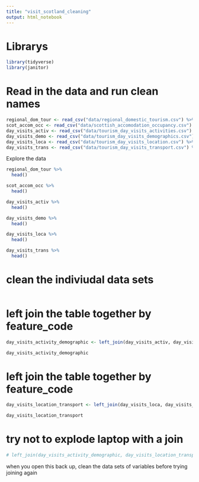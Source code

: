 ```yaml
---
title: "visit_scotland_cleaning"
output: html_notebook
---
```

# Librarys
```r
library(tidyverse)
library(janitor)

```

# Read in the data and run clean names
```r
regional_dom_tour <- read_csv("data/regional_domestic_tourism.csv") %>%  clean_names()
scot_accom_occ <- read_csv("data/scottish_accomodation_occupancy.csv") %>%  clean_names()
day_visits_activ <- read_csv("data/tourism_day_visits_activities.csv") %>%  clean_names()
day_visits_demo <- read_csv("data/tourism_day_visits_demographics.csv") %>%  clean_names()
day_visits_loca <- read_csv("data/tourism_day_visits_location.csv") %>%  clean_names()
day_visits_trans <- read_csv("data/tourism_day_visits_transport.csv") %>%  clean_names()
```
Explore the data
```r
regional_dom_tour %>%
  head()
```

```r
scot_accom_occ %>% 
  head()
```

```r
day_visits_activ %>% 
  head()
```

```r
day_visits_demo %>% 
  head()
```

```r
day_visits_loca %>% 
  head()
```

```r
day_visits_trans %>% 
  head()
```
# clean the indiviudal data sets

```r

```
# left join the table together by feature_code
```r
day_visits_activity_demographic <- left_join(day_visits_activ, day_visits_demo, by = "feature_code")

day_visits_activity_demographic
```
# left join the table together by feature_code

```r
day_visits_location_transport <- left_join(day_visits_loca, day_visits_trans, by = "feature_code")

day_visits_location_transport
```
# try not to explode laptop with a join
```r
# left_join(day_visits_activity_demographic, day_visits_location_transport, by = "feature_code")
```

when you open this back up, clean the data sets of variables before trying joining again